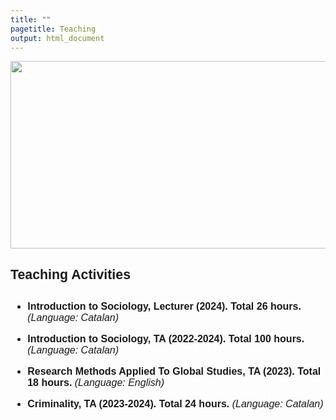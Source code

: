 ---
title: ""
pagetitle: Teaching
output: html_document
---

<img src="files/teaching.jpg" loading="lazy" style="width: 1004; height: 300; object-fit: cover;">

##

##

<p style="font-family: Helvetica, sans-serif; font-size:16pt; font-style:Helvetica">
**Teaching Activities**
</p>

## 

## 

<font style="font-family: Helvetica, sans-serif; font-size:12pt">

* **Introduction to Sociology, Lecturer (2024). Total 26 hours.** *(Language: Catalan)*

* **Introduction to Sociology, TA (2022-2024). Total 100 hours.** *(Language: Catalan)*

* **Research Methods Applied To Global Studies, TA (2023). Total 18 hours.** *(Language: English)*

* **Criminality, TA (2023-2024). Total 24 hours.** *(Language: Catalan)*


</font>
